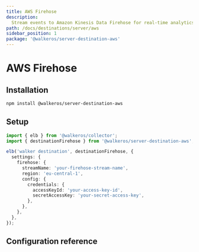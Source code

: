 ```yaml
---
title: AWS Firehose
description:
  Stream events to Amazon Kinesis Data Firehose for real-time analytics
path: /docs/destinations/server/aws
sidebar_position: 1
package: '@walkeros/server-destination-aws'
---
```



# AWS Firehose

<PackageLink
  env="server"
  github="packages/server/destinations/aws"
  npm="@walkeros/server-destination-aws"
/>

## Installation

```bash
npm install @walkeros/server-destination-aws
```

## Setup

```typescript
import { elb } from '@walkeros/collector';
import { destinationFirehose } from '@walkeros/server-destination-aws';

elb('walker destination', destinationFirehose, {
  settings: {
    firehose: {
      streamName: 'your-firehose-stream-name',
      region: 'eu-central-1',
      config: {
        credentials: {
          accessKeyId: 'your-access-key-id',
          secretAccessKey: 'your-secret-access-key',
        },
      },
    },
  },
});
```

## Configuration reference

<SchemaSettingsTable schema={awsFirehoseSettings} />
